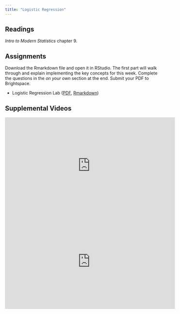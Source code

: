 ```yaml
---
title: "Logistic Regression"
---
```



## Readings

*Intro to Modern Statistics* chapter 9.

## Assignments

Download the Rmarkdown file and open it in RStudio. The first part will walk through and explain implementing the key concepts for this week. Complete the questions in the *on your own* section at the end. Submit your PDF to Brightspace.

* Logistic Regression Lab ([PDF](/assignments/logistic_regression/logistic_regression.pdf), [Rmarkdown](/assignments/logistic_regression/logistic_regression.Rmd))


## Supplemental Videos

<iframe width="560" height="315" src="https://www.youtube.com/embed/uYC2eLVSpI8" frameborder="0" allow="accelerometer; autoplay; encrypted-media; gyroscope; picture-in-picture" allowfullscreen></iframe>

<iframe width="560" height="315" src="https://www.youtube.com/embed/WflqTUOvdik" frameborder="0" allow="accelerometer; autoplay; encrypted-media; gyroscope; picture-in-picture" allowfullscreen></iframe>
